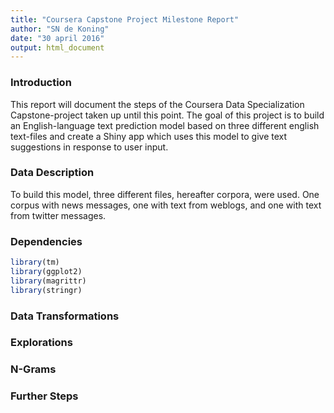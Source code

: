 ```yaml
---
title: "Coursera Capstone Project Milestone Report"
author: "SN de Koning"
date: "30 april 2016"
output: html_document
---
```


### Introduction

This report will document the steps of the Coursera Data Specialization Capstone-project taken up until this point. The goal of this project is to build an English-language text prediction model based on three different english text-files and create a Shiny app which uses this model to give text suggestions in response to user input. 

### Data Description

To build this model, three different files, hereafter corpora, were used. One corpus with news messages, one with text from weblogs, and one with text from twitter messages. 

### Dependencies

```r
library(tm)
library(ggplot2)
library(magrittr)
library(stringr)
```

### Data Transformations

### Explorations

### N-Grams

### Further Steps